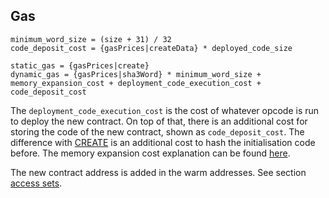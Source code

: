 ## Gas

    minimum_word_size = (size + 31) / 32
    code_deposit_cost = {gasPrices|createData} * deployed_code_size

    static_gas = {gasPrices|create}
    dynamic_gas = {gasPrices|sha3Word} * minimum_word_size + memory_expansion_cost + deployment_code_execution_cost + code_deposit_cost

The `deployment_code_execution_cost` is the cost of whatever opcode is run to deploy the new contract.
On top of that, there is an additional cost for storing the code of the new contract, shown as `code_deposit_cost`.
The difference with [CREATE](#F0) is an additional cost to hash the initialisation code before.
The memory expansion cost explanation can be found [here](/about#memoryexpansion).

The new contract address is added in the warm addresses. See section [access sets](/about#accesssets).

